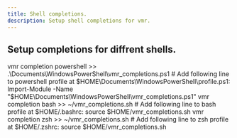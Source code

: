```yaml
---
title: Shell completions.
description: Setup shell completions for vmr.
---
```



## Setup completions for diffrent shells.

<Tabs>
  <TabItem label="Powershell" icon="seti:shell">
    vmr completion powershell >>
    .\Documents\WindowsPowerShell\vmr_completions.ps1 # Add following line to
    powershell profile at $HOME\Documents\WindowsPowerShell\profile.ps1:
    Import-Module -Name "$HOME\Documents\WindowsPowerShell\vmr_completions.ps1"
  </TabItem>
  <TabItem label="Bash" icon="seti:shell">
    vmr completion bash >> ~/vmr_completions.sh # Add following line to bash
    profile at $HOME/.bashrc: source $HOME/vmr_completions.sh
  </TabItem>
  <TabItem label="zsh" icon="seti:shell">
    vmr completion zsh >> ~/vmr_completions.sh # Add following line to zsh
    profile at $HOME/.zshrc: source $HOME/vmr_completions.sh
  </TabItem>
</Tabs>
